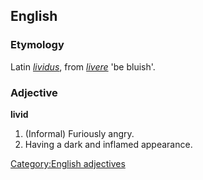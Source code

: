 ==English==

===Etymology===
Latin ''[[lividus]]'', from ''[[livere]]'' 'be bluish'.

===Adjective===
'''livid'''
# (Informal) Furiously angry.
# Having a dark and inflamed appearance.

[[Category:English adjectives]]